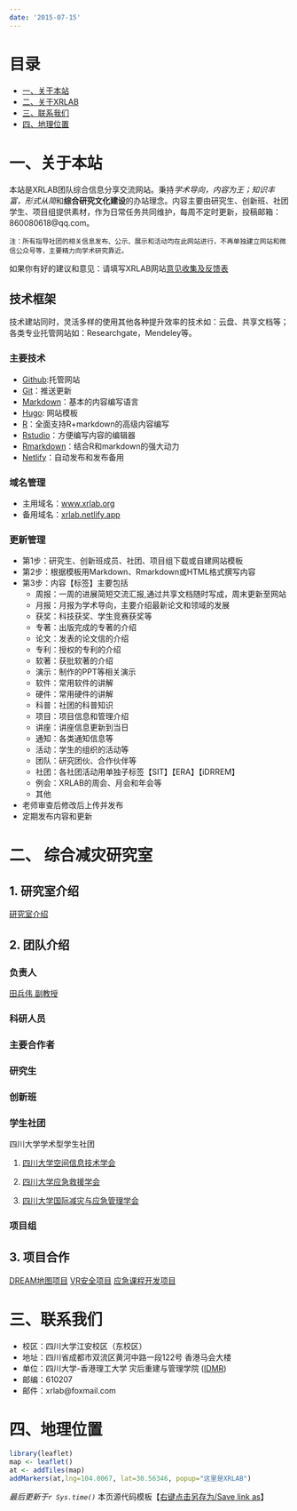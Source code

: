 ```yaml
---
date: '2015-07-15'
---
```

# 目录
- [一、关于本站](#aboutSite)
- [二、关于XRLAB](#aboutLab)
- [三、联系我们](#contactUs)
- [四、地理位置](#xrlabGeo)


# 一、<span id="aboutSite">关于本站</span>
    
本站是XRLAB团队综合信息分享交流网站。秉持*学术导向，内容为王；知识丰富，形式从简*和**综合研究文化建设**的办站理念。内容主要由研究生、创新班、社团学生、项目组提供素材，作为日常任务共同维护，每周不定时更新，投稿邮箱：860080618@qq.com。

    注：所有指导社团的相关信息发布、公示、展示和活动均在此网站进行，不再单独建立网站和微信公众号等，主要精力向学术研究靠近。
    
如果你有好的建议和意见：请填写XRLAB网站[意见收集及反馈表](https://docs.qq.com/doc/DT2VDVkZ3VkFCd3Fo)

## 技术框架
技术建站同时，灵活多样的使用其他各种提升效率的技术如：云盘、共享文档等；各类专业托管网站如：Researchgate，Mendeley等。

### 主要技术
- [Github](https://github.com/):托管网站
- [Git](https://git-scm.com/)：推送更新
- [Markdown](https://markdown.com.cn/)：基本的内容编写语言
- [Hugo](https://www.gohugo.org/): 网站模板
- [R](https://cran.r-project.org/)：全面支持R+markdown的高级内容编写
- [Rstudio](https://rstudio.com/)：方便编写内容的编辑器
- [Rmarkdown](https://rmarkdown.rstudio.com/)：结合R和markdown的强大动力
- [Netlify](https://www.netlify.com/)：自动发布和发布备用

### 域名管理

+ 主用域名：[www.xrlab.org](https://xrlab.org/) 
+ 备用域名：[xrlab.netlify.app](https://xrlab.netlify.app/)

### 更新管理

- 第1步：研究生、创新班成员、社团、项目组下载或自建网站模板
- 第2步：根据模板用Markdown、Rmarkdown或HTML格式撰写内容
- 第3步：内容【标签】主要包括
  + 周报：一周的进展简短交流汇报,通过共享文档随时写成，周末更新至网站
  + 月报：月报为学术导向，主要介绍最新论文和领域的发展
  + 获奖：科技获奖、学生竞赛获奖等
  + 专著：出版完成的专著的介绍
  + 论文：发表的论文信的介绍
  + 专利：授权的专利的介绍
  + 软著：获批软著的介绍
  + 演示：制作的PPT等相关演示
  + 软件：常用软件的讲解
  + 硬件：常用硬件的讲解
  + 科普：社团的科普知识
  + 项目：项目信息和管理介绍
  + 讲座：讲座信息更新到当日
  + 通知：各类通知信息等
  + 活动：学生的组织的活动等
  + 团队：研究团伙、合作伙伴等
  + 社团：各社团活动用单独子标签【SIT】【ERA】【iDRREM】
  + 例会：XRLAB的周会、月会和年会等
  + 其他
- 老师审查后修改后上传并发布
- 定期发布内容和更新

# 二、 <span id="aboutLab">综合减灾研究室</span>


## 1. 研究室介绍
[研究室介绍]([XRLAB](https://www.xrlab.org/2015/07/15/xrlab/))

## 2. 团队介绍
### 负责人
[田兵伟 副教授](https://www.xrlab.org/tian/)

### 科研人员

### 主要合作者

### 研究生

### 创新班

### 学生社团
四川大学学术型学生社团

1. [四川大学空间信息技术学会](https://www.xrlab.org/2015/10/13/scusit/)

2. [四川大学应急救援学会](https://www.xrlab.org/2016/11/09/scuera/)

3. [四川大学国际减灾与应急管理学会](https://www.xrlab.org/2019/10/13/idrrem/)


### 项目组
## 3. 项目合作

[DREAM地图项目](https://www.xrlab.org/2016/09/29/dream/)
[VR安全项目]()
[应急课程开发项目]()


# 三、<span id="contactUs">联系我们</span>
- 校区：四川大学江安校区（东校区）
- 地址：四川省成都市双流区黄河中路一段122号 香港马会大楼
- 单位：四川大学-香港理工大学 灾后重建与管理学院 ([IDMR](http://idmr.scu.edu.cn/))
- 邮编：610207
- 邮件：xrlab@foxmail.com

# 四、<span id="xrlabGeo">地理位置</span>

```r
library(leaflet)
map <- leaflet()
at <- addTiles(map)
addMarkers(at,lng=104.0067, lat=30.56346, popup="这里是XRLAB")
```


*最后更新于`r Sys.time()`* 本页源代码模板【[右键点击另存为/Save
link as](https://github.com/bwtian/xrlab/blob/main/content/about.Rmd)】
